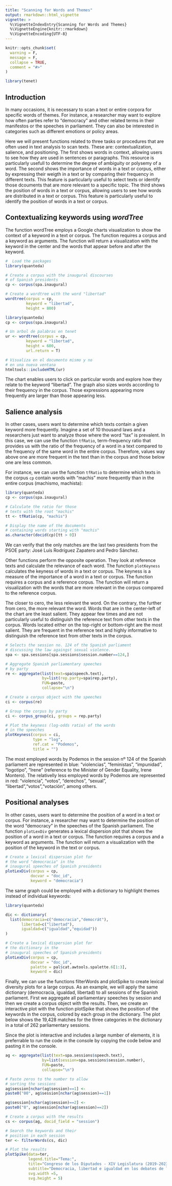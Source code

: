 ```yaml
---
title: "Scanning for Words and Themes"
output: rmarkdown::html_vignette
vignette: >
  %\VignetteIndexEntry{Scanning for Words and Themes}
  %\VignetteEngine{knitr::rmarkdown}
  %\VignetteEncoding{UTF-8}
---
```


```r
knitr::opts_chunk$set(
  warning = F, 
  message = F,
  collapse = TRUE,
  comment = "#>"
)

library(tenet)

```

## Introduction

In many occasions, it is necessary to scan a text or entire corpora for specific words of themes. For instance, a researcher may want to explore how often parties refer to "democracy" and other related terms in their manifestos or the speeches in parliament. They can also be interested in categories such as different emotions or policy areas. 

Here we will present functions related to three tasks or procedures that are often used in text analysis to scan texts. These are: contextualization, salience, and positioning. The first shows words in context, allowing users to see how they are used in sentences or paragraphs. This resource is particularly usefull to determine the degree of ambiguity or polysemy of a word. The second shows the importance of words in a text or corpus, either by expressing their weigth in a text or by comparing their frequency in different texts. This feature is particularly useful to select texts or identify those dcouments that are more relevant to a specific topic. The third shows the position of words in a text or corpus, allowing users to see how words are distributed in a text or corpus. This feature is particularly useful to identify the position of words in a text or corpus.


## Contextualizing keywords using *wordTree*

The function wordTree employs a Google charts visualization to show the context of a keyword in a text or corpus. The function requires a corpus and a keyword as arguments. The function will return a visualization with the keyword in the center and the words that appear before and after the keyword. 

```r

#  Load the packages
library(quanteda)

# Create a corpus with the inaugural discourses
# of Spanish presidents
cp <- corpus(spa.inaugural)

# Create a wordtree with the word "libertad"
wordtree(corpus = cp,
         keyword = "libertad",
         height = 800)

```


```r

library(quanteda)
cp <- corpus(spa.inaugural)

# Un arbol de palabras en tenet
ur <- wordtree(corpus = cp,
         keyword = "libertad",
         height = 600,
         url.return = T)

# Visualiza en el documento mismo y no
# en una nueva ventana
htmltools::includeHTML(ur)


```


The chart enables users to click on particular words and explore how they relate to the keyword "libertad". The graph also sizes words according to their frequency in the corpus. Those expressions appearing more frequently are larger than those appearing less.

## Salience analysis

In other cases, users want to determine which texts contain a given keyword more frequently. Imagine a set of 10 thousand laws and a researchers just want to analyze those where the word "tax" is prevalent. In this case, we can use the function `tfRatio`, term-frequency ratio that provides us with the ratio of the frequency of a word in a text compared to the frequency of the same word in the entire corpus. Therefore, values way above one are more frequent in the text than in the corpus and those below one are less common.

For instance, we can use the function `tfRatio` to determine which texts in the corpus `cp` contain words with "machis" more frequently than in the entire corpus (machismo, machista):

```r

library(quanteda)
cp <- corpus(spa.inaugural)

# Calculate the ratio for those
# texts with the root "machis"
tt <- tfRatio(cp, "machis")

# Display the name of the documents
# containing words starting with "machis"
as.character(docid(cp)[tt > 0])

```
We can verify that the only matches are the last two presidents from the PSOE party: José Luís Rodríguez Zapatero and Pedro Sánchez.

Other functions perform the opposite operation. They look at reference texts and calculate the relevance of each word. The function `plotKeyness` calculates the keyness of words in a text or corpus. The keyness is a measure of the importance of a word in a text or corpus. The function requires a corpus and a reference corpus. The function will return a visualization with the words that are more relevant in the corpus compared to the reference corpus. 

The closer to cero, the less relevant the word. On the contrary, the further from cero, the more relevant the word. Words that are in the center-left of the chart are the least salient. They appear few times and are not particularly useful to distinguish the reference text from other texts in the corpus. Words located either on the top-right or bottom-right are the most salient. They are frequent in the reference text and highly informative to distinguish the reference text from other texts in the corpus.  

```r

# Selects the session no. 124 of the Spanish parliament
# discussing the law againgst sexual violence.
spa <- spa.sessions[spa.sessions$session.number==124,]

# Aggregate Spanish parliamentary speeches
# by party
re <- aggregate(list(text=spa$speech.text), 
                by=list(rep.party=spa$rep.party),
                FUN=paste, 
                collapse="\n")

# Create a corpus object with the speeches
ci <- corpus(re)

# Group the corpus by party
ci <- corpus_group(ci, groups = rep.party)

# Plot the keyness (log-odds ratio) of the words 
# in the speeches
plotKeyness(corpus = ci,
            type = "log", 
            ref.cat = "Podemos", 
            title = "")

```

The most employed words by Podemos in the session nº 124 of the Spanish parliament are represented in blue: "violencias", "feministas", "impunidad", "logotipo", "Irene" (reference to the Minister of Gender Equality, Irene Montero). The relativelly less employed words by Podemos are represented in red: "violencia", "votos", "derechos", "sexual", "libertad","votos","votación", among others.

## Positional analyses

In other cases, users want to determine the position of a word in a text or corpus. For instance, a researcher may want to determine the position of the word "democracy" in the speeches of the Spanish parliament. The function `plotLexDiv` generates a lexical dispersion plot that shows the position of a word in a text or corpus. The function requires a corpus and a keyword as arguments. The function will return a visualization with the position of the keyword in the text or corpus. 

```r

# Create a lexical dispersion plot for
# the word "democracia" in the 
# inaugural speeches of Spanish presidents
plotLexDiv(corpus = cp,
           docvar = "doc_id",
           keyword = "democracia")

```

The same graph could be employed with a dictionary to highlight themes instead of individual keywords:


```r

library(quanteda)

dic <- dictionary(
  list(democracia=c("democracia","democrát"),
       libertad=c("libertad"),
       igualdad=c("igualdad","equidad"))
)

# Create a lexical dispersion plot for
# the dictionary in the 
# inaugural speeches of Spanish presidents
plotLexDiv(corpus = cp,
           docvar = "doc_id",
           palette = pal$cat.awtools.spalette.6[1:3],
           keyword = dic)

```


Finally, we can use the functions filterWords and plotSpike to create lexical diversity plots for a large corpus. As an example, we will apply the same dictionary (democracia, igualdad, libertad) to all sessions of the Spanish parliament.  First we aggregate all parliamentary speeches by session and then we create a corpus object with the results. Then, we create an interactive plot with the function plotSpike that shows the position of the keywords in the corpus, colored by each group in the dictionary. The plot below shows the 19,428 matches for the three categories in the dictionary in a total of 262 parliamentary sessions.

Since the plot is interactive and includes a large number of elements, it is preferrable to run the code in the console by copying the code below and pasting it in the console.

```r

ag <- aggregate(list(text=spa.sessions$speech.text),
                by=list(session=spa.sessions$session.number),
                FUN=paste, 
                collapse="\n")

# Paste zeros to the number to allow
# sorting the sessions
ag$session[nchar(ag$session)==1] <- 
paste0("00", ag$session[nchar(ag$session)==1])

ag$session[nchar(ag$session)==2] <- 
paste0("0", ag$session[nchar(ag$session)==2])

# Create a corpus with the results
cs <- corpus(ag, docid_field = "session")

# Search the keywords and their
# position in each session
ter <- filterWords(cs, dic)

# Plot the results
plotSpike(data=ter,
          legend.title="Tema:",
          title="Congreso de los Diputados - XIV Legislatura (2019-2023)",
          subtitle="Democracia, libertad e igualdad en los debates de los plenos.", 
          svg.width =5, 
          svg.height = 5)


```



